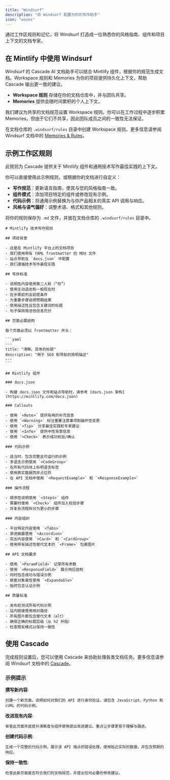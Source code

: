 ```yaml
---
title: "Windsurf"
description: "将 Windsurf 配置为你的写作助手"
icon: "waves"
---
```


通过工作区规则和记忆，将 Windsurf 打造成一位熟悉你的风格指南、组件和项目上下文的文档专家。

## 在 Mintlify 中使用 Windsurf

Windsurf 的 Cascade AI 文档助手可以结合 Mintlify 组件，根据你的规范生成文档。Workspace 规则和 Memories 为你的项目提供持久化上下文，帮助 Cascade 输出更一致的建议。

* **Workspace 规则** 存储在你的文档仓库中，并与团队共享。
* **Memories** 提供会随时间累积的个人上下文。

我们建议为共享的文档规范设置 Workspace 规则。你可以在工作过程中逐步积累 Memories，但由于它们不共享，因此团队成员之间的一致性无法保证。

在文档仓库的 `.windsurf/rules` 目录中创建 Workspace 规则。更多信息请参阅 Windsurf 文档中的 [Memories & Rules](https://docs.windsurf.com/windsurf/cascade/memories)。

## 示例工作区规则

此规则为 Cascade 提供关于 Mintlify 组件和通用技术写作最佳实践的上下文。

你可以直接使用此示例规则，或根据你的文档进行自定义：

* **写作规范**：更新语言指南，使其与您的风格指南一致。
* **组件模式**：添加项目特定的组件或修改现有示例。
* **代码示例**：将通用示例替换为与你产品相关的真实 API 调用与响应。
* **风格与语气偏好**：调整术语、格式和其他规则。

将你的规则保存为 `.md` 文件，并放在文档仓库的 `.windsurf/rules` 目录中。

````mdx
# Mintlify 技术写作规则

## 项目背景

- 这是在 Mintlify 平台上的文档项目
- 我们使用带有 YAML frontmatter 的 MDX 文件
- 站点导航在 `docs.json` 中配置
- 我们遵循技术写作最佳实践

## 写作标准

- 说明性内容使用第二人称（“你”）
- 使用主动语态和一般现在时
- 在步骤前列出前提条件
- 为重要步骤说明预期结果
- 使用描述性且包含关键词的标题
- 句子保持简洁但信息充分

## 页面必需结构

每个页面必须以 frontmatter 开头：

```yaml
---
title: "清晰、具体的标题"
description: "用于 SEO 和导航的简明描述"
---
```

## Mintlify 组件

### docs.json

- 构建 docs.json 文件和站点导航时，请参考 [docs.json 架构](https://mintlify.com/docs.json)

### Callouts

- 使用 `<Note>` 提供有用的补充信息
- 使用 `<Warning>` 标注重要注意事项和破坏性变更
- 使用 `<Tip>` 分享最佳实践和专家建议
- 使用 `<Info>` 提供中性背景信息
- 使用 `<Check>` 表示成功校验/确认

### 代码示例

- 适当时，包含完整且可运行的示例
- 多语言示例使用 `<CodeGroup>`
- 在所有代码块上标明语言标签
- 使用真实数据而非占位符
- 在 API 文档中使用 `<RequestExample>` 和 `<ResponseExample>`

### 操作流程

- 顺序性说明使用 `<Steps>` 组件
- 需要时使用 `<Check>` 组件加入校验步骤
- 将复杂流程拆分为更小的步骤

### 内容组织

- 平台特定内容使用 `<Tabs>`
- 渐进披露使用 `<Accordion>`
- 突出内容使用 `<Card>` 和 `<CardGroup>`
- 使用带有描述性替代文本的 `<Frame>` 包裹图片

## API 文档要求

- 使用 `<ParamField>` 记录所有参数
- 使用 `<ResponseField>` 展示响应结构
- 同时包含成功与错误示例
- 嵌套对象属性使用 `<Expandable>`
- 始终包含认证示例

## 质量标准

- 发布前测试所有代码示例
- 站内链接使用相对路径
- 所有图片都包含替代文本（alt）
- 确保正确的标题层级（从 h2 开始）
- 检查既有模式以保持一致性
````

## 使用 Cascade

完成规则设置后，您可以使用 Cascade 来协助处理各类文档任务。更多信息请参阅 Windsurf 文档中的 [Cascade](https://docs.windsurf.com/windsurf/cascade)。

### 示例提示

**撰写新内容**:
```text wrap
创建一个新页面，说明如何对我们的 API 进行身份验证。请包含 JavaScript、Python 和 cURL 的代码示例。
```

**改进现有内容**:
```text wrap
审查此页面并就提升清晰度与组件使用提出改进建议。重点让步骤更易于理解与跟进。
```

**创建代码示例**:
```text wrap
生成一个完整的代码示例，展示该 API 端点的错误处理。使用贴近实际的数据，并包含预期的响应。
```

**保持一致性**:
```text wrap
检查此新页面是否符合我们的文档规范，并提出任何必要的修改建议。
```